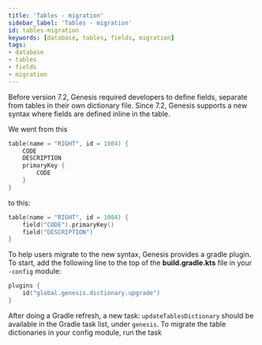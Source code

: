 ```yaml
---
title: 'Tables - migration'
sidebar_label: 'Tables - migration'
id: tables-migration
keywords: [database, tables, fields, migration]
tags:
- database
- tables
- fields
- migration
---
```


Before version 7.2, Genesis required developers to define fields, separate from tables in their own dictionary file.
Since 7.2, Genesis supports a new syntax where fields are defined inline in the table.

We went from this
```kotlin
table(name = "RIGHT", id = 1004) {
    CODE
    DESCRIPTION
    primaryKey {
        CODE
    }
}
```

to this:
```kotlin
table(name = "RIGHT", id = 1004) {
    field("CODE").primaryKey()
    field("DESCRIPTION")
}
```

To help users migrate to the new syntax, Genesis provides a gradle plugin.
To start, add the following line to the top of the **build.gradle.kts** file in your `-config` module:

```kotlin
plugins {
    id("global.genesis.dictionary.upgrade")
}
```

After doing a Gradle refresh, a new task: `updateTablesDictionary`
should be available in the Gradle task list, under `genesis`.
To migrate the table dictionaries in your config module, run the task
